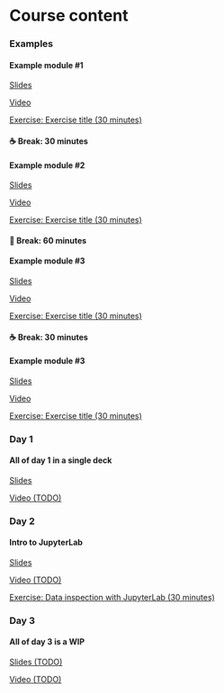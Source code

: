 <!-- vim: set ft=markdown: -->
# Course content

### Examples

:::::: module
#### Example module #1

::: {.module-resource .slides}
[Slides](https://example.com)
:::

::: {.module-resource .video}
[Video](https://example.com)
:::

::: {.module-resource .exercise}
[Exercise: Exercise title (30 minutes)](https://example.com)
:::
::::::

::: break
#### ☕ Break: 30 minutes
:::

:::::: module
#### Example module #2

::: {.module-resource .slides}
[Slides](https://example.com)
:::

::: {.module-resource .video}
[Video](https://example.com)
:::

::: {.module-resource .exercise}
[Exercise: Exercise title (30 minutes)](https://example.com)
:::
::::::

::: break
#### 🥪 Break: 60 minutes
:::

:::::: module
#### Example module #3

::: {.module-resource .slides}
[Slides](https://example.com)
:::

::: {.module-resource .video}
[Video](https://example.com)
:::

::: {.module-resource .exercise}
[Exercise: Exercise title (30 minutes)](https://example.com)
:::
::::::

::: break
#### ☕ Break: 30 minutes
:::

:::::: module
#### Example module #3

::: {.module-resource .slides}
[Slides](https://example.com)
:::

::: {.module-resource .video}
[Video](https://example.com)
:::

::: {.module-resource .exercise}
[Exercise: Exercise title (30 minutes)](https://example.com)
:::
::::::


### Day 1

:::::: module

#### All of day 1 in a single deck

::: {.module-resource .slides}
[Slides](slides/day-1.qmd)
:::

::: {.module-resource .video}
[Video (TODO)](https://example.com)
:::

::::::


### Day 2

:::::: module

#### Intro to JupyterLab

::: {.module-resource .slides}
[Slides](slides/intro-to-jupyterlab.qmd)
:::

::: {.module-resource .video}
[Video (TODO)](https://example.com)
:::

::: {.module-resource .exercise}
[Exercise: Data inspection with JupyterLab (30 minutes)](exercises/data-inspection-with-jupyterlab.qmd)
:::

::::::


### Day 3

:::::: module

#### All of day 3 is a WIP

::: {.module-resource .slides}
[Slides (TODO)](slides/day-3.qmd)
:::

::: {.module-resource .video}
[Video (TODO)](https://example.com)
:::

::::::
